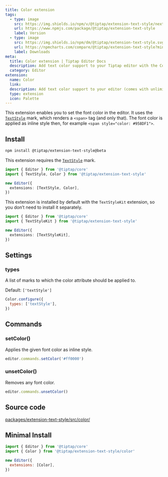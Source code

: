 ```yaml
---
title: Color extension
tags:
  - type: image
    src: https://img.shields.io/npm/v/@tiptap/extension-text-style/next?label=version
    url: https://www.npmjs.com/package/@tiptap/extension-text-style
    label: Version
  - type: image
    src: https://img.shields.io/npm/dm/@tiptap/extension-text-style.svg
    url: https://npmcharts.com/compare/@tiptap/extension-text-style?minimal=true
    label: Downloads
meta:
  title: Color extension | Tiptap Editor Docs
  description: Add text color support to your Tiptap editor with the Color extension. Learn more in our documentation.
  category: Editor
extension:
  name: Color
  link:
  description: Add text color support to your editor (comes with unlimited colors).
  type: extension
  icon: Palette
---
```



This extension enables you to set the font color in the editor. It uses the [`TextStyle`](/editor/extensions/marks/text-style) mark, which renders a `<span>` tag (and only that). The font color is applied as inline style then, for example `<span style="color: #958DF1">`.

<CodeDemo path="/Extensions/Color" />

## Install

```bash
npm install @tiptap/extension-text-style@beta
```

This extension requires the [`TextStyle`](/editor/extensions/marks/text-style) mark.

```ts
import { Editor } from '@tiptap/core'
import { TextStyle, Color } from '@tiptap/extension-text-style'

new Editor({
  extensions: [TextStyle, Color],
})
```

This extension is installed by default with the `TextStyleKit` extension, so you don’t need to install it separately.

```ts
import { Editor } from '@tiptap/core'
import { TextStyleKit } from '@tiptap/extension-text-style'

new Editor({
  extensions: [TextStyleKit],
})
```

## Settings

### types

A list of marks to which the color attribute should be applied to.

Default: `['textStyle']`

```js
Color.configure({
  types: ['textStyle'],
})
```

## Commands

### setColor()

Applies the given font color as inline style.

```js
editor.commands.setColor('#ff0000')
```

### unsetColor()

Removes any font color.

```js
editor.commands.unsetColor()
```

## Source code

[packages/extension-text-style/src/color/](https://github.com/ueberdosis/tiptap/blob/main/packages/extension-text-style/src/color/)

## Minimal Install

```js
import { Editor } from '@tiptap/core'
import { Color } from '@tiptap/extension-text-style/color'

new Editor({
  extensions: [Color],
})
```
